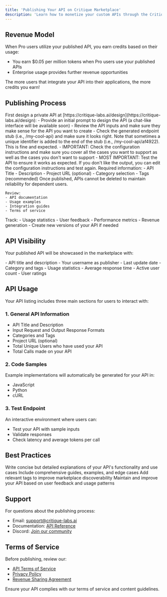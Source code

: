 ```yaml
---
title: 'Publishing Your API on Critique Marketplace'
description: 'Learn how to monetize your custom APIs through the Critique marketplace'
---
```

## Revenue Model

When Pro users utilize your published API, you earn credits based on their usage:

- You earn $0.05 per million tokens when Pro users use your published APIs
- Enterprise usage provides further revenue opportunities

<Callout type="info">
  The more users that integrate your API into their applications, the more credits you earn!
</Callout>

## Publishing Process

<Steps>
  <Step title="Design & Test">
    First design a private API at [https://critique-labs.ai/design](https://critique-labs.ai/design):
    - Provide an initial prompt to design the API (a chat-like interface will be available soon)
    - Review the API inputs and make sure they make sense for the API you want to create
    - Check the generated endpoint stub (i.e., /my-cool-api) and make sure it looks right. Note that sometimes a unique identifier is added to the end of the stub (i.e., /my-cool-api/af4922). This is fine and expected.
    - IMPORTANT: Check the configuration instructions and make sure you cover all the cases you want to support as well as the cases you don't want to support
    - MOST IMPORTANT: Test the API to ensure it works as expected. If you don't like the output, you can edit the configuration instructions and test again.
  </Step>

  <Step title="Complete Publication Form">
    Required information:
    - API Title
    - Description
    - Project URL (optional)
    - Category selection
    - Tags (recommended)
  </Step>

  <Step title="Review & Confirm">
    <Callout type="warning">
      Once published, APIs cannot be deleted to maintain reliability for dependent users.
    </Callout>
    
    Review:
    - API documentation
    - Usage examples
    - Integration guides
    - Terms of service
  </Step>

  <Step title="Monitor & Maintain">
    Track:
    - Usage statistics
    - User feedback
    - Performance metrics
    - Revenue generation
    - Create new versions of your API if needed
  </Step>
</Steps>

## API Visibility

Your published API will be showcased in the marketplace with:

<CardGroup cols={2}>
  <Card title="Basic Info">
    - API title and description
    - Your username as publisher
    - Last update date
    - Category and tags
  </Card>
  
  <Card title="Performance Metrics">
    - Usage statistics
    - Average response time
    - Active user count
    - User ratings
  </Card>
</CardGroup>

## API Usage

Your API listing includes three main sections for users to interact with:

### 1. General API Information
- API Title and Description
- Input Request and Output Response Formats
- Categories and Tags
- Project URL (optional)
- Total Unique Users who have used your API
- Total Calls made on your API

### 2. Code Samples
Example implementations will automatically be generated for your API in:
- JavaScript
- Python
- cURL

### 3. Test Endpoint
An interactive environment where users can:
- Test your API with sample inputs
- Validate responses
- Check latency and average tokens per call

## Best Practices

<CardGroup cols={2}>
  <Card title="Clear Description">
    Write concise but detailed explanations of your API's functionality and use cases
  </Card>
  
  <Card title="Proper Documentation">
    Include comprehensive guides, examples, and edge cases
  </Card>
  
  <Card title="Appropriate Tags">
    Add relevant tags to improve marketplace discoverability
  </Card>
  
  <Card title="Regular Updates">
    Maintain and improve your API based on user feedback and usage patterns
  </Card>
</CardGroup>

## Support

For questions about the publishing process:
- Email: support@critique-labs.ai
- Documentation: [API Reference](https://docs.critique-labs.ai)
- Discord: [Join our community](https://discord.gg/critique)

## Terms of Service

Before publishing, review our:
- [API Terms of Service](/docs/api-terms-of-service)
- [Privacy Policy](/docs/api-privacy-policy)
- [Revenue Sharing Agreement](/docs/revenue-sharing)

<Callout type="warning">
  Ensure your API complies with our terms of service and content guidelines.
</Callout>